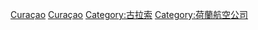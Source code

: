[[Category:北美洲航空公司|Curaçao]]
[[Category:各国航空公司|Curaçao]]
[[Category:古拉索|Category:古拉索]]
[[Category:荷蘭航空公司|Category:荷蘭航空公司]]
